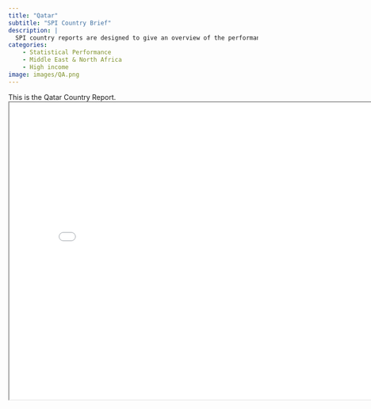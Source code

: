 ```yaml
---
title: "Qatar"
subtitle: "SPI Country Brief"
description: |
  SPI country reports are designed to give an overview of the performance of Qatar.
categories:
    - Statistical Performance
    - Middle East & North Africa
    - High income
image: images/QA.png
---
```


This is the Qatar Country Report.
<iframe src="charts/Qatar_chart.html" width="800" height="600"></iframe>

